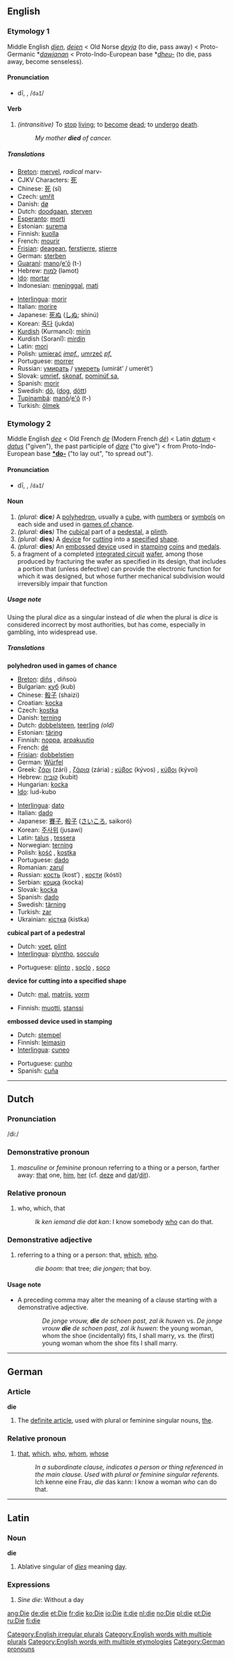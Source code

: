 ==English==

===Etymology 1===
Middle English ''[[dien]]'', ''[[deien]]'' < Old Norse ''[[deyja]]'' (to die, pass away) < Proto-Germanic *''[[dawjanan]]'' < Proto-Indo-European base *''[[dheu-]]'' (to die, pass away, become senseless).

====Pronunciation====
*dī, {{IPA|/daɪ/}}, /<tt>daI</tt>/

====Verb====
{{en-verb|die|dies|died|dying}}
#''(intransitive)'' To [[stop]] [[live|living]]; to [[become]] [[dead]]; to [[undergo]] [[death]]. 
#:''My mother '''died''' of cancer.''

=====Translations=====
{{top}}
<!--left column-->
*[[Breton]]: [[mervel]], ''radical'' marv-
*CJKV Characters: [[死]]
*Chinese: [[死]] (sǐ)
*Czech: [[umřít]]
*Danish: [[dø]]
*Dutch: [[doodgaan]], [[sterven]]
*[[Esperanto]]: [[morti]]
*Estonian: [[surema]]
*Finnish: [[kuolla]]
*French: [[mourir]]
*[[Frisian]]: [[deagean]], [[ferstjerre]], [[stjerre]]
*German: [[sterben]]
*[[Guaraní]]: [[mano]]/[[e'õ]] (t-)
*Hebrew: [[למות]] (ləmot)
*[[w:Ido|Ido]]: [[mortar]]
*Indonesian: [[meninggal]], [[mati]]
{{mid}}
*[[Interlingua]]: [[morir]]
*Italian: [[morire]]
*Japanese: [[死ぬ]] ([[しぬ]]; shinú)
*Korean: [[죽다]] (jukda)
*[[Kurdish]] (Kurmancî): [[mirin]]
*Kurdish (Soranî): [[mirdin]]
*Latin: [[mori]]
*Polish: [[umierać]] ''[[impf.]]'', [[umrzeć]] ''[[pf.]]''
*Portuguese: [[morrer]]
*Russian: [[умирать]] / [[умереть]] (umirát’ / umerét’)
*Slovak: [[umrieť]], [[skonať]], [[pominúť sa]], 
*Spanish: [[morir]]
*Swedish: [[dö]], ([[dog]], [[dött]])
*[[Tupinambá]]: [[manõ]]/[[e'õ]] (t-)
*Turkish: [[ölmek]]
{{bottom}}

===Etymology 2===
Middle English ''[[dee]]'' < Old French ''[[de#Old French|de]]'' (Modern French ''[[dé]]'') < Latin ''[[datum]]'' < ''[[datus]]'' ("given"), the past participle of ''[[dare]]'' ("to give") < from Proto-Indo-European base '''[[*do-]]''' ("to lay out", "to spread out").

====Pronunciation====
*dī, {{IPA|/daɪ/}}, /<tt>daI</tt>/

====Noun====
{{en-noun2|'''die'''|Depending on meaning, either '''die '''or''' [[dice]]'''}}
#''(plural:'' '''dice''''')'' A [[polyhedron]], usually a [[cube]], with [[number]]s or [[symbol]]s on each side and used in [[game of chance|games of chance]].
#''(plural:'' '''dies''''')'' The [[cubical]] part of a [[pedestal]], a [[plinth]].
#''(plural:'' '''dies''''')'' A [[device]] for [[cut]]ting into a [[specify|specified]] [[shape]].
#''(plural:'' '''dies''''')'' An [[emboss]]ed [[device]] used in [[stamp]]ing [[coin]]s and [[medal]]s.
# a fragment of a completed [[integrated circuit]] [[wafer]], among those produced by fracturing the wafer as specified in its design, that includes a portion that (unless defective) can provide the electronic function for which it was designed, but whose further mechanical subdivision would irreversibly impair that function 
=====Usage note=====
Using the plural ''dice'' as a singular instead of ''die'' when the plural is ''dice'' is considered incorrect by most authorities, but has come, especially in gambling, into widespread use.

=====Translations=====
'''polyhedron used in games of chance'''
{{top}}
*[[Breton]]: [[diñs]] {{m}}, diñsoù {{p}}
*Bulgarian: [[куб]] (kub) {{m}}
*Chinese: [[骰子]] (shaizi)
*Croatian: [[kocka]] {{f}}
*Czech: [[kostka]] {{f}}
*Danish: [[terning]]
*Dutch: [[dobbelsteen]], [[teerling]] ''(old)''
*Estonian: [[täring]]
*Finnish: [[noppa]], [[arpakuutio]]
*French: [[dé]] {{m}}
*[[Frisian]]: [[dobbelstien]]
*German: [[Würfel]] {{m}}
*Greek: [[ζάρι]] (zári) {{n}}, [[ζάρια]] (zária) {{p}}; [[κύβος]] (kývos) {{m}}, [[κύβοι]] (kývoi) {{p}}
*Hebrew: [[קוביה]] (kubit)
*Hungarian: [[kocka]]
*[[w:Ido|Ido]]: lud-kubo
{{mid}}
*[[Interlingua]]: [[dato]]
*Italian: [[dado]] {{m}}
*Japanese: [[賽子]], [[骰子]] ([[さいころ]], saikoró)
*Korean: [[주사위]] (jusawi)
*Latin: [[talus]] {{m}}, [[tessera]] {{f}}
*Norwegian: [[terning]]
*Polish: [[kość]] {{f}}, [[kostka]] {{f}}
*Portuguese: [[dado]] {{m}}
*Romanian: [[zarul]] {{m}}
*Russian: [[кость]] (kost’) {{f}}, [[кости]] (kósti) {{p}}
*Serbian: [[коцка]] (kocka) {{f}}
*Slovak: [[kocka]] {{f}}
*Spanish: [[dado]] {{m}}
*Swedish: [[tärning]]
*Turkish: [[zar]]
*Ukrainian: [[кістка]] (kistka) {{f}}
{{bottom}}


'''cubical part of a pedestral'''
{{top}}
*Dutch: [[voet]], [[plint]]
*[[Interlingua]]: [[plyntho]], [[socculo]]
{{mid}}
*Portuguese: [[plinto]] {{m}}, [[soclo]] {{m}}, [[soco]] {{m}}
{{bottom}}


'''device for cutting into a specified shape'''
{{top}}
*Dutch: [[mal]], [[matrijs]], [[vorm]]
{{mid}}
*Finnish: [[muotti]], [[stanssi]]
{{bottom}}


'''embossed device used in stamping'''
{{top}}
*Dutch: [[stempel]]
*Finnish: [[leimasin]]
*[[Interlingua]]: [[cuneo]]
{{mid}}
*Portuguese: [[cunho]] {{m}}
*Spanish: [[cuña]] {{f}}
{{bottom}}

[[Category:English irregular plurals]]
[[Category:English words with multiple plurals]]
[[Category:English words with multiple etymologies]]

----

==Dutch==
===Pronunciation===
/di:/
===Demonstrative pronoun===
#''masculine'' or ''feminine'' pronoun referring to a thing or a person, farther away: [[that]] one, [[him]], [[her]] (cf. [[deze]] and [[dat]]/[[dit]]).

===Relative pronoun===
#who, which, that
#: ''Ik ken iemand die dat kan'': I know somebody [[who]] can do that.

===Demonstrative adjective===
#referring to a thing or a person: that, [[which]], [[who]].
#: ''die boom'': that tree; ''die jongen''; that boy.

====Usage note====
*A preceding comma may alter the meaning of a clause starting with a demonstrative adjective.
::''De jonge vrouw, '''die''' de schoen past, zal ik huwen'' vs. ''De jonge vrouw '''die''' de schoen past, zal ik huwen'': the young woman, whom the shoe (incidentally) fits, I shall marry, ''vs.'' the (first) young woman whom the shoe fits I shall marry.

----
==German==
{{derdiedas}}
===Article===
'''die'''
# The [[definite article]], used with plural or feminine singular nouns, [[the]].

===Relative pronoun===
# [[that]], [[which]], [[who]], [[whom]], [[whose]]
#:''In a subordinate clause, indicates a person or thing referenced in the main clause. Used with plural or feminine singular referents.''
#: Ich kenne eine Frau, ''die'' das kann: I know a woman ''who'' can do that.

----

==Latin==
===Noun===
'''die'''
#Ablative singular of ''[[dies]]'' meaning [[day]].

===Expressions===
#''Sine die'': Without a day

[[Category:German pronouns]]

[[ang:Die]]
[[de:die]]
[[et:Die]]
[[fr:die]]
[[ko:Die]]
[[io:Die]]
[[it:die]]
[[nl:die]]
[[no:Die]]
[[pl:die]]
[[pt:Die]]
[[ru:Die]]
[[fi:die]]